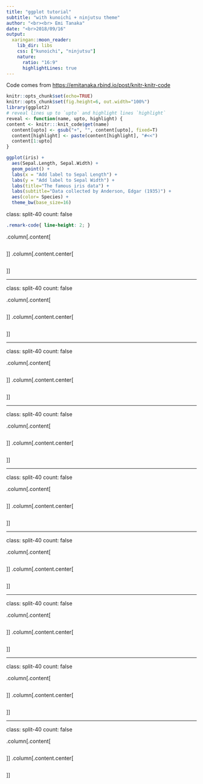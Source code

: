 ```yaml
---
title: "ggplot tutorial"
subtitle: "with kunoichi + ninjutsu theme"
author: "<br><br> Emi Tanaka"
date: "<br>2018/09/16"
output:
  xaringan::moon_reader:
    lib_dir: libs
    css: ["kunoichi", "ninjutsu"]
    nature:
      ratio: "16:9"
      highlightLines: true
---
```


Code comes from [https://emitanaka.rbind.io/post/knitr-knitr-code](https://emitanaka.rbind.io/post/knitr-knitr-code/)

```r
knitr::opts_chunk$set(echo=TRUE)
knitr::opts_chunk$set(fig.height=6, out.width="100%")
library(ggplot2)
# reveal lines up to `upto` and highlight lines `highlight`
reveal <- function(name, upto, highlight) {
content <- knitr:::knit_code$get(name)
  content[upto] <- gsub("+", "", content[upto], fixed=T)
  content[highlight] <- paste(content[highlight], "#<<")
  content[1:upto]
} 

```

```r
ggplot(iris) +
  aes(Sepal.Length, Sepal.Width) +
  geom_point() +
  labs(x = "Add label to Sepal Length") +
  labs(y = "Add label to Sepal Width") +
  labs(title="The famous iris data") + 
  labs(subtitle="Data collected by Anderson, Edgar (1935)") +
  aes(color= Species) +
  theme_bw(base_size=16)
```

class: split-40 
count: false

```css
.remark-code{ line-height: 2; }
```

.column[.content[
```r
```
]]
.column[.content.center[
```r
```
]]

---

class: split-40 
count: false

.column[.content[
```r
```
]]
.column[.content.center[
```r
```
]]

---

class: split-40 
count: false

.column[.content[
```r
```
]]
.column[.content.center[
```r
```
]]

---

class: split-40 
count: false

.column[.content[
```r
```

]]
.column[.content.center[
```r
```
]]

---

class: split-40 
count: false

.column[.content[
```r
```

]]
.column[.content.center[
```r
```
]]

---

class: split-40 
count: false

.column[.content[
```r
```

]]
.column[.content.center[
```r
```
]]

---

class: split-40 
count: false

.column[.content[
```r
```

]]
.column[.content.center[
```r
```
]]

---

class: split-40 
count: false

.column[.content[
```r
```

]]
.column[.content.center[
```r
```
]]


---

class: split-40 
count: false

.column[.content[
```r
```

]]
.column[.content.center[
```r
```
]]
